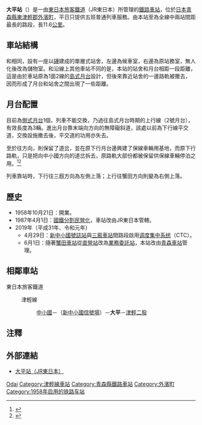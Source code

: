 {{noteTA
|1=zh-tw:大平車站;zh-hk:大平站; zh-cn:大平站;
}}
{{about|位於[[日本|日本]][[青森縣|青森縣]][[津輕線|津輕線]]上的大平站|[[北韓|北韓]]的同名車站|大平站 (平壤市)}}
{{日本車站資訊
|公司色 = green
|文字色 = 
|站名 = 大平站
|圖片 = JR Oodai sta 001.jpg
|pxl = 
|圖片說明 = 遠攝大平站入口及站舍，攝於2009年。
|日文原名 = 大平
|平假名 = おおだい
|羅馬拼音 = Ōdai
|副站名 = 
|所屬公司 = [[東日本旅客鐵道|東日本旅客鐵道]]（JR東日本）
|電報略號 = オタ
|車站編號 =
|所在地 = [[青森縣|青森縣]][[東津輕郡|東津輕郡]][[外濱町|外濱町]]字蟹田大平山元
|車站構造 = [[地面車站|地面車站]]
|月台配置 =1面1線
|所屬路線 = {{Color|#00b2e5|■}}[[津輕線|津輕線]]
|前一站 = [[中小國站|中小國]]
|前一站距離 = 3.6
|後一站距離 = 11.6
|後一站 = [[津輕二股站|津輕二股]]
|距離 = 35.0
|起點站 = [[青森站|青森]]
|啟用年月日 = 1958年（[[昭和|昭和]]33年）10月21日
|廢站年月日 = 
|上下車人次 =
|統計年度 =
|轉車 =
|備註 = 無人站，由{{車站|青森|Y}}管理。
}}

'''大平站'''（{{jpn|j=大平駅|hg=おおだいえき|rm=Ōdai eki|f=y}}）是一由[[東日本旅客鐵道|東日本旅客鐵道]]（JR東日本）所管理的[[鐵路車站|鐵路車站]]，位於[[日本|日本]][[青森縣|青森縣]][[東津輕郡|東津輕郡]][[外濱町|外濱町]]，平日只提供五班普通列車服務。由本站至{{車站|津輕二股|Y}}為全線中兩站間距最長的路段，長11.6[[公里|公里]]。

==車站結構==
和{{車站|大川平|Y}}相同，設有一座以[[磚|磚]]建成的單層式站舍，左邊為候車室，右邊為原站務室，無人化後改為儲物室。和沿線上其他車站不同的是，本站的站舍和月台相距一段距離，這是由於車站原為1面2線的[[島式月台|島式月台]]設計，但後來靠近站舍的一邊路軌被撒去，因而形成了月台和站舍之間出現了一些距離。

==月台配置==
目前為[[側式月台|側式月台]]1個，列車不能交換，乃過往島式月台時期的上行線（2號月台），有效長度為3輛。進出月台靠末端向{{車站|中小國|Y}}方向的無障礙斜道，該處以前為下行線平交道，交換設施撒去後，平交道的功用亦失去。

至於往{{車站|津輕二股}}方向，則保留了道岔，並在原下行月台邊興建了保線車輛用基地，而原下行路軌，只是把向中小國方向的道岔拆去，原路軌大部份都被保留供保線車輛停泊之用。<ref>{{Cite web |url=http://www.tsuchibuta.com/jr-east/tsugaruline/13oodai/13oodai.htm |title=資料來自非官方車站介紹相片。 |accessdate=2014-06-14 |archive-date=2014-11-20 |archive-url=https://web.archive.org/web/20141120123053/http://www.tsuchibuta.com/jr-east/tsugaruline/13oodai/13oodai.htm |dead-url=no }}</ref><ref>{{Cite web |url=http://blogimg.goo.ne.jp/user_image/0e/37/a504579f50b09329cca691ed084d6b0c.jpg |title=照片來自非官方車站介紹。 |access-date=2014-06-14 |archive-date=2019-09-10 |archive-url=https://web.archive.org/web/20190910001141/https://blogimg.goo.ne.jp/user_image/0e/37/a504579f50b09329cca691ed084d6b0c.jpg |dead-url=no }}</ref>

列車靠站時，下行往三廐方向為左側上落；上行往蟹田方向則變為右側上落。

== 歷史 ==
* 1958年10月21日：開業。
* 1987年4月1日：[[國鐵分割民營化|國鐵分割民營化]]，車站改由JR東日本管轄。
* 2019年（平成31年、令和元年）
** 4月29日：[[新中小國號誌站|新中小國號誌站]]與[[三廄車站|三廄車站]]間路段啟用[[调度集中系统|调度集中系统]]（CTC）。
** 6月1日：隨著[[蟹田車站|蟹田車站]]從[[直營站|直營站]]改為[[業務委託站|業務委託站]]，本站改由[[青森車站|青森車站]]管理。

==相鄰車站==
; 東日本旅客鐵道
: {{Color|#00b2e5|■}}津輕線
:: [[中小國站|中小國]]－（[[新中小國信號場|新中小國信號場]]）－'''大平'''－[[津輕二股站|津輕二股]]

==注釋==
{{reflist}}

==外部連結==
* [http://www.jreast.co.jp/estation/station/info.aspx?StationCd=325 大平站（JR東日本）]{{Wayback|url=http://www.jreast.co.jp/estation/station/info.aspx?StationCd=325 |date=20150513050253 }}{{ja}}

{{津輕線}}

{{DEFAULTSORT:Odai}}
[[Category:日本鐵路車站_O|Odai]]
[[Category:津輕線車站|Category:津輕線車站]]
[[Category:青森縣鐵路車站|Category:青森縣鐵路車站]]
[[Category:外濱町|Category:外濱町]]
[[Category:1958年启用的铁路车站|Category:1958年启用的铁路车站]]